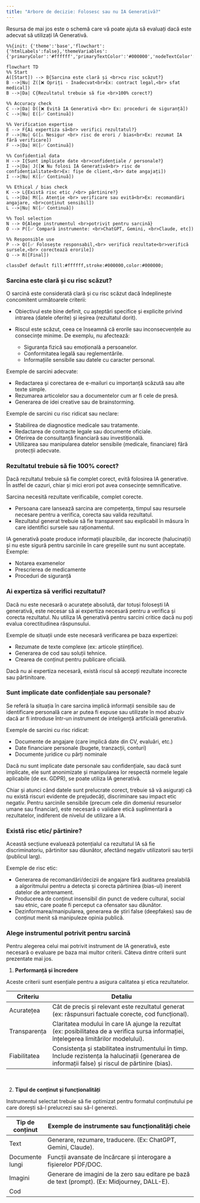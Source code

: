 ```yaml
---
title: "Arbore de decizie: Folosesc sau nu IA Generativă?"
---
```



Resursa de mai jos este o schemă care vă poate ajuta să evaluați dacă este adecvat să utilizați IA Generativă.


```{=html}
<style>
.mermaid .edgeLabel text,
.mermaid .edgeLabel tspan {
    fill: #000 !important;
    font-weight: 600 !important;
}
</style>
```

```mermaid

%%{init: {'theme':'base','flowchart':{'htmlLabels':false},'themeVariables':{'primaryColor':'#ffffff','primaryTextColor':'#000000','nodeTextColor':'#000000','textColor':'#000000','primaryBorderColor':'#000000','lineColor':'#000000'}}}%%

flowchart TD
%% Start
A([Start]) --> B{Sarcina este clară și <br>cu risc scăzut?}
B -->|Nu| Z([❌ Opriți - Inadecvat<br>Ex: contract legal,<br> sfat medical])
B -->|Da| C{Rezultatul trebuie să fie <br>100% corect?}

%% Accuracy check
C -->|Da| D([❌ Evită IA Generativă <br> Ex: proceduri de siguranță])
C -->|Nu| E([✅ Continuă])

%% Verification expertise
E --> F{Ai expertiza să<br> verifici rezultatul?}
F -->|Nu| G([⚠️ Nesigur <br> risc de erori / bias<br>Ex: rezumat IA fără verificare])
F -->|Da| H([✅ Continuă])

%% Confidential data
H --> I{Sunt implicate date <br>confidențiale / personale?}
I -->|Da| J([❌ Nu folosi IA Generativă<br> risc de confidențialitate<br>Ex: fișe de client,<br> date angajați])
I -->|Nu| K([✅ Continuă])

%% Ethical / bias check
K --> L{Există risc etic /<br> părtinire?}
L -->|Da| M([⚠️ Atenție <br> verificare sau evită<br>Ex: recomandări angajare, <br>conținut sensibil])
L -->|Nu| N([✅ Continuă])

%% Tool selection
N --> O{Alege instrumentul <br>potrivit pentru sarcină}
O --> P([✅ Compară instrumente: <br>ChatGPT, Gemini, <br>Claude, etc])

%% Responsible use
P --> Q([✅ Folosește responsabil,<br> verifică rezultate<br>verifică sursele,<br> corectează erorile])
Q --> R([Final])

classDef default fill:#ffffff,stroke:#000000,color:#000000;

```

### Sarcina este clară și cu risc scăzut?

O sarcină este considerată clară și cu risc scăzut dacă îndeplinește concomitent următoarele criterii:

- Obiectivul este bine definit, cu așteptări specifice și explicite privind intrarea (datele oferite) și ieșirea (rezultatul dorit).

- Riscul este scăzut, ceea ce înseamnă că erorile sau inconsecvențele au consecințe minime. De exemplu, nu afectează:

  - Siguranța fizică sau emoțională a persoanelor.
  - Conformitatea legală sau reglementările.
  - Informațiile sensibile sau datele cu caracter personal.

Exemple de sarcini adecvate:

  - Redactarea și corectarea de e-mailuri cu importanță scăzută sau alte texte simple.
  - Rezumarea articolelor sau a documentelor cum ar fi cele de presă.
  - Generarea de idei creative sau de brainstorming.

Exemple de sarcini cu risc ridicat sau neclare:

  - Stabilirea de diagnostice medicale sau tratamente.
  - Redactarea de contracte legale sau documente oficiale.
  - Oferirea de consultanță financiară sau investițională.
  - Utilizarea sau manipularea datelor sensibile (medicale, financiare) fără protecții adecvate.


### Rezultatul trebuie să fie 100% corect? 

Dacă rezultatul trebuie să fie complet corect, evită folosirea IA generative. În astfel de cazuri, chiar și mici erori pot avea consecințe semnificative.

Sarcina necesită rezultate verificabile, complet corecte.

- Persoana care lansează sarcina are competența, timpul sau resursele necesare pentru a verifica, corecta sau valida rezultatul.
- Rezultatul generat trebuie să fie transparent sau explicabil în măsura în care identifici sursele sau raționamentul.

IA generativă poate produce informații plauzibile, dar incorecte (halucinații) și nu este sigură pentru sarcinile în care greșelile sunt nu sunt acceptate.
Exemple: 

- Notarea examenelor
- Prescrierea de medicamente
- Proceduri de siguranță

###  Ai expertiza să verifici rezultatul?

Dacă nu este necesară o acuratețe absolută, dar totuși folosești IA generativă, este necesar să ai expertiza necesară pentru a verifica și corecta rezultatul. Nu utiliza IA generativă pentru sarcini critice dacă nu poți evalua corectitudinea răspunsului.

Exemple de situații unde este necesară verificarea pe baza expertizei:

- Rezumate de texte complexe (ex: articole științifice).
- Generarea de cod sau soluții tehnice.
- Crearea de conținut pentru publicare oficială.

Dacă nu ai expertiza necesară, există riscul să accepți rezultate incorecte sau părtinitoare.

### Sunt implicate date confidențiale sau personale?

Se referă la situația în care sarcina implică informații sensibile sau de identificare personală care ar putea fi expuse sau utilizate în mod abuziv dacă ar fi introduse într-un instrument de inteligență artificială generativă.

Exemple de sarcini cu risc ridicat:

- Documente de angajare (care implică date din CV, evaluări, etc.)
- Date financiare personale (bugete, tranzacții, conturi)
- Documente juridice cu părți nominale

Dacă nu sunt implicate date personale sau confidențiale, sau dacă sunt implicate, ele sunt anonimizate și manipularea lor respectă normele legale aplicabile (de ex. GDPR), se poate utiliza IA generativă.

Chiar și atunci când datele sunt prelucrate corect, trebuie să vă asigurați că nu există riscuri evidente de prejudecăți, discriminare sau impact etic negativ. Pentru sarcinile sensibile (precum cele din domeniul resurselor umane sau financiar), este necesară o validare etică suplimentară a rezultatelor, indiferent de nivelul de utilizare a IA.

### Există risc etic/ părtinire?

Această secțiune evaluează potențialul ca rezultatul IA să fie discriminatoriu, părtinitor sau dăunător, afectând negativ utilizatorii sau terții (publicul larg).

Exemple de risc etic:

- Generarea de recomandări/decizii de angajare fără auditarea prealabilă a algoritmului pentru a detecta și corecta părtinirea (bias-ul) inerent datelor de antrenament.
- Producerea de conținut insensibil din punct de vedere cultural, social sau etnic, care poate fi perceput ca ofensator sau dăunător.
- Dezinformarea/manipularea, generarea de știri false (deepfakes) sau de conținut menit să manipuleze opinia publică.

### Alege instrumentul potrivit pentru sarcină

Pentru alegerea celui mai potrivit instrument de IA generativă, este necesară o evaluare pe baza mai multor criterii. Câteva dintre criterii sunt prezentate mai jos.

1. **Performanță și încredere**

Aceste criterii sunt esențiale pentru a asigura calitatea și etica rezultatelor.

| Criteriu      | Detaliu                                                                                                                                                                      |
| ------------- | --------------------------------------------------------------------------------------------------------------------------------------------------------------------------- |
| Acuratețea    | Cât de precis și relevant este rezultatul generat (ex: răspunsuri factuale corecte, cod funcțional).                                                                         |
| Transparența  | Claritatea modului în care IA ajunge la rezultat (ex: posibilitatea de a verifica sursa informației, înțelegerea limitărilor modelului).                                   |
| Fiabilitatea  | Consistența și stabilitatea instrumentului în timp. Include rezistența la halucinații (generarea de informații false) și riscul de părtinire (bias).                         |

<br>

2. **Tipul de conținut și funcționalități**

Instrumentul selectat trebuie să fie optimizat pentru formatul conținutului pe care dorești să-l prelucrezi sau să-l generezi.

| Tip de conținut  | Exemple de instrumente sau funcționalități cheie                                                      |
| ---------------- | ------------------------------------------------------------------------------------------------------ |
| Text             | Generare, rezumare, traducere. (Ex: ChatGPT, Gemini, Claude).                                          |
| Documente lungi  | Funcții avansate de încărcare și interogare a fișierelor PDF/DOC.                                      |
| Imagini          | Generare de imagini de la zero sau editare pe bază de text (prompt). (Ex: Midjourney, DALL-E). |
| Cod 